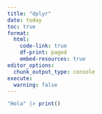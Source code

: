 ```yaml
---
title: "dplyr"
date: today 
toc: true
format:  
  html: 
    code-link: true
    df-print: paged
    embed-resources: true 
editor_options:  
  chunk_output_type: console
execute:
  warning: false
---
```


```r

"Hola" |> print()

```

